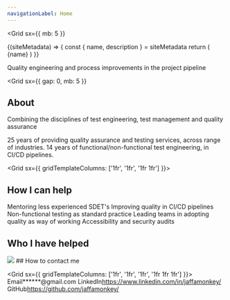 ```yaml
---
navigationLabel: Home
---
```



<Grid
  sx={{
    mb: 5
  }}
>

<SiteMetaData>
  {(siteMetadata) => {
    const { name, description } = siteMetadata
    return (
      <Fragment>
        <Heading variant="styles.h1">{name}</Heading>
      </Fragment>
    )
  }}
</SiteMetaData>

<Message variant="success">Quality engineering and process improvements in the project pipeline</Message>

</Grid>

<Grid
  sx={{
    gap: 0,
    mb: 5
  }}
>

## About

<Message variant='secondary' mb={2}>
  Combining the disciplines of test engineering, test management and quality assurance
</Message>

<Text as="p" >25 years of providing quality assurance and testing services, across range of industries.</Text>
<Text as="p" >14 years of functional/non-functional test engineering, in CI/CD pipelines.</Text>

</Grid>

<Grid sx={{ gridTemplateColumns: ['1fr', '1fr', '1fr 1fr'] }}>  

<Box>

## How I can help

<Text as="p" >Mentoring less experienced SDET's</Text>
<Text as="p" >Improving quality in CI/CD pipelines</Text>
<Text as="p" >Non-functional testing as standard practice</Text>
<Text as="p" >Leading teams in adopting quality as way of working</Text>
<Text as="p" >Accessibility and security audits</Text>

</Box>

<Box>

## Who I have helped

<Image src="https://raw.githubusercontent.com/jaffamonkey/gatsby-theme-terminal/main/static/images/clients.png" />

</Box>

</Grid>
<Divider />
## How to contact me

<Grid sx={{ gridTemplateColumns: ['1fr', '1fr', '1fr', '1fr 1fr 1fr'] }}>  
<Box><Text as="p">Email<Link href='mailto:paullittlebury@gmail.com'>******@gmail.com</Link></Text></Box>
<Box><Text as="p">LinkedIn<Link href='https://www.linkedin.com/in/jaffamonkey/'>https://www.linkedin.com/in/jaffamonkey/</Link></Text></Box>
<Box><Text as="p">GitHub<Link href='https://github.com/jaffamonkey/'>https://github.com/jaffamonkey/</Link></Text></Box>
</Grid>
